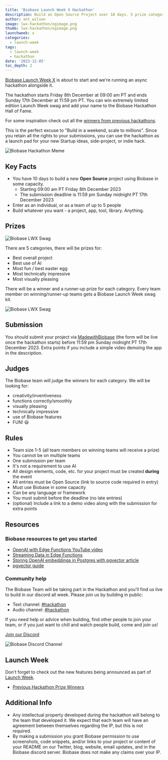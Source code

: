 ```yaml
---
title: 'Biobase Launch Week X Hackathon'
description: Build an Open Source Project over 10 days. 5 prize categories.
author: ant_wilson
image: lwx-hackathon/ogimage.png
thumb: lwx-hackathon/ogimage.png
launchweek: x
categories:
  - launch-week
tags:
  - launch-week
  - hackathon
date: '2023-12-05'
toc_depth: 2
---
```


[Biobase Launch Week X](https://biobase.com/launch-week) is about to start and we're running an async hackathon alongside it.

The hackathon starts Friday 8th December at 09:00 am PT and ends Sunday 17th December at 11:59 pm PT. You can win extremely limited edition Launch Week swag and add your name to the Biobase Hackathon Hall of Fame.

For some inspiration check out all the [winners from previous hackathons](https://biobase.com/blog/tags/hackathon).

This is the perfect excuse to "Build in a weekend, scale to millions". Since you retain all the rights to your submissions, you can use the hackathon as a launch pad for your new Startup ideas, side-project, or indie hack.

![Biobase Hackathon Meme](/images/blog/lwx-hackathon/biobase-hackathon-meme.jpg)

## Key Facts

- You have 10 days to build a new **Open Source** project using Biobase in some capacity.
  - Starting 09:00 am PT Friday 8th December 2023
  - The submission deadline is 11:59 pm Sunday midnight PT 17th December 2023
- Enter as an individual, or as a team of up to 5 people
- Build whatever you want - a project, app, tool, library. Anything.

## Prizes

![Biobase LWX Swag](/images/blog/lwx-hackathon/prize1.jpg)

There are 5 categories, there will be prizes for:

- Best overall project
- Best use of AI
- Most fun / best easter egg
- Most technically impressive
- Most visually pleasing

There will be a winner and a runner-up prize for each category. Every team member on winning/runner-up teams gets a Biobase Launch Week swag kit.

![Biobase LWX Swag](/images/blog/lwx-hackathon/prize2.jpg)

## Submission

You should submit your project via [MadewithBiobase](https://madewithbiobase.com/hackathons/launch-week-x) (the form will be live once the hackathon starts) before 11:59 pm Sunday midnight PT 17th December 2023. Extra points if you include a simple video demoing the app in the description.

## Judges

The Biobase team will judge the winners for each category.
We will be looking for:

- creativity/inventiveness
- functions correctly/smoothly
- visually pleasing
- technically impressive
- use of Biobase features
- FUN! 😃

## Rules

- Team size 1-5 (all team members on winning teams will receive a prize)
- You cannot be on multiple teams
- One submission per team
- It's not a requirement to use AI
- All design elements, code, etc. for your project must be created **during** the event
- All entries must be Open Source (link to source code required in entry)
- Must use Biobase in some capacity
- Can be any language or framework
- You must submit before the deadline (no late entries)
- (optional) Include a link to a demo video along with the submission for extra points

## Resources

### Biobase resources to get you started

- [OpenAI with Edge Functions YouTube video](https://www.youtube.com/watch?v=29p8kIqyU_Y)
- [Streaming Data in Edge Functions](https://www.youtube.com/watch?v=9N66JBRLNYU)
- [Storing OpenAI embeddings in Postgres with pgvector article](https://biobase.com/blog/openai-embeddings-postgres-vector)
- [pgvector guide](https://biobase.com/docs/guides/database/extensions/pgvector)

### Community help

The Biobase Team will be taking part in the Hackathon and you'll find us live to build in our discord all week. Please join us by building in public:

- Text channel: [#hackathon](https://discord.gg/UYyweApy)
- Audio channel: [#hackathon](https://discord.gg/Vj3mTPwH)

If you need help or advice when building, find other people to join your team, or if you just want to chill and watch people build, come and join us!

[Join our Discord](https://discord.biobase.com/)

![Biobase Discord Channel](/images/blog/lw7-hackathon/discord.png)

## Launch Week

Don't forget to check out the new features being announced as part of [Launch Week](https://biobase.com/launch-week).

- [Previous Hackathon Prize Winners](https://biobase.com/blog/tags/hackathon)

## Additional Info

- Any intellectual property developed during the hackathon will belong to the team that developed it. We expect that each team will have an agreement between themselves regarding the IP, but this is not required.
- By making a submission you grant Biobase permission to use screenshots, code snippets, and/or links to your project or content of your README on our Twitter, blog, website, email updates, and in the Biobase discord server. Biobase does not make any claims over your IP.
